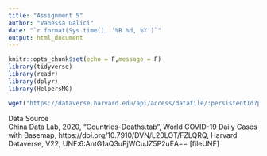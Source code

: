 ```yaml
---
title: "Assignment 5"
author: "Vanessa Galici"
date: "`r format(Sys.time(), '%B %d, %Y')`"
output: html_document
---
```


<!-- (1) Create folders for raw_data and output --> 




<!-- (2) Write a chunk that loads the needed tidyverse libraries but does not show up in any way in the final html document. --> 
```r
knitr::opts_chunk$set(echo = F,message = F)
library(tidyverse)
library(readr)
library(dplyr)
library(HelpersMG)
```

<!-- (3) Write a chunk that uses wget to download the data file from the Harvard Dataverse and save is as raw_data/Countries-Deaths.tsv. This chunk should also not show up in any way in the final html and should be cached so that you do not repeatedly download the file as you reexecute your code. --> 

```r
wget("https://dataverse.harvard.edu/api/access/datafile/:persistentId?persistentId=doi:10.7910/DVN/L20LOT/FZLQRQ","raw_data/Countries-Deaths.tsv")
```


<!-- (4) Write a chunk that creates a tidy dataset called output/GFI_total_deaths_by_date.csv. This file should have variables named Country, Date, and Total_Deaths. You will need to use several tidy tools to restructure the data with pivot_long() and convert the four-digit codes to dates using lubridate. Filter the data so that only information from Germany, France, and Italy are present. This chuck should not display anything in the final html document. --> 


<!-- (5) Write another chunk that reates a tidy dataset called output/GFI_daily_deaths_by_date.csv. This file should have variables named Country, Date, and Daily_Deaths. You can start from the previous data and use the lag() function to calculate the daily death rates as a difference between adjacent datapoints. Once again, this should not show up in the final html. --> 


<!-- (6) Write a chunk that uses ggplot2 to create a line graph that comparing the total deaths between the three countries over time. Color each line by country and use a line size of 1.5. Set the Y axis to be a log10 scale, and label that axis as Total COVID-19 Deaths. Please use the ggplot2 linedraw theme for your plot. --> 


<!-- (7) Write a chunk that uses ggplot2 to create a line graph that comparing the daily deaths between the three countries over time. Color each line by country and use a line size of 1.5. Label the y axis as Daily COVID-19 Deaths and set the y-axis limits to range from 0 to 1,000. Please use the ggplot2 linedraw theme for your plot. --> 


<!-- (8) Write one last chuck that groups the daily death data by country and finds the maximum number of deaths per day. Use knitr::kable() to display this as a table in your html document. -->  


<!-- (9) Using markdown, provide an introduction and conclusion section before and after the analysis that you just performed, respectively. These sections should be level 2 headings. --> 


<!-- (10) Cite your data source - another level 2 heading - using this reference. Check online to make sure that you get any formatting (e.g. italics, links, etc. correct) --> 


Data Source    
China Data Lab, 2020, "Countries-Deaths.tab", World COVID-19 Daily Cases with Basemap, https://doi.org/10.7910/DVN/L20LOT/FZLQRQ, Harvard Dataverse, V22, UNF:6:AntG1aQ3uPjWCuJZ5P2uEA== [fileUNF]
